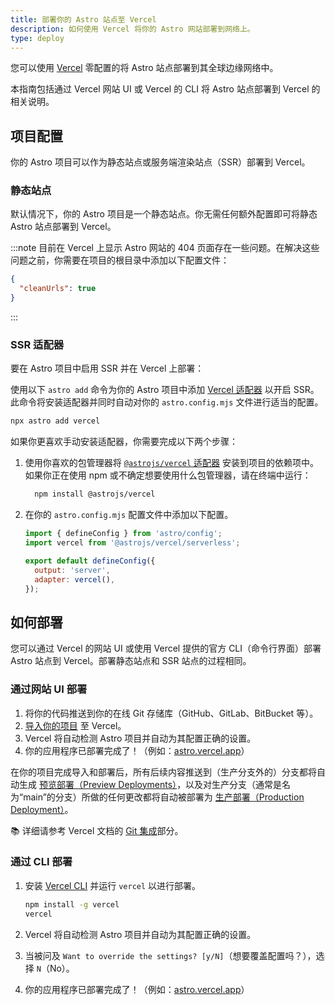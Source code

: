 ```yaml
---
title: 部署你的 Astro 站点至 Vercel
description: 如何使用 Vercel 将你的 Astro 网站部署到网络上。
type: deploy
---
```


您可以使用 [Vercel](http://vercel.com/) 零配置的将 Astro 站点部署到其全球边缘网络中。

本指南包括通过 Vercel 网站 UI 或 Vercel 的 CLI 将 Astro 站点部署到 Vercel 的相关说明。

## 项目配置

你的 Astro 项目可以作为静态站点或服务端渲染站点（SSR）部署到 Vercel。

### 静态站点

默认情况下，你的 Astro 项目是一个静态站点。你无需任何额外配置即可将静态 Astro 站点部署到 Vercel。

:::note
目前在 Vercel 上显示 Astro 网站的 404 页面存在一些问题。在解决这些问题之前，你需要在项目的根目录中添加以下配置文件：

```json title="vercel.json"
{
  "cleanUrls": true
}
```

:::

### SSR 适配器

要在 Astro 项目中启用 SSR 并在 Vercel 上部署：

使用以下 `astro add` 命令为你的 Astro 项目中添加 [Vercel 适配器](/zh-cn/guides/integrations-guide/vercel/) 以开启 SSR。此命令将安装适配器并同时自动对你的 `astro.config.mjs` 文件进行适当的配置。

```bash
npx astro add vercel
```

如果你更喜欢手动安装适配器，你需要完成以下两个步骤：

1. 使用你喜欢的包管理器将 [`@astrojs/vercel` 适配器](/zh-cn/guides/integrations-guide/vercel/) 安装到项目的依赖项中。如果你正在使用 npm 或不确定想要使用什么包管理器，请在终端中运行：

    ```bash
      npm install @astrojs/vercel
    ```

2. 在你的 `astro.config.mjs` 配置文件中添加以下配置。

    ```js title="astro.config.mjs" ins={2, 5-6}
    import { defineConfig } from 'astro/config';
    import vercel from '@astrojs/vercel/serverless';

    export default defineConfig({
      output: 'server',
      adapter: vercel(),
    });
    ```

## 如何部署

您可以通过 Vercel 的网站 UI 或使用 Vercel 提供的官方 CLI（命令行界面）部署 Astro 站点到 Vercel。部署静态站点和 SSR 站点的过程相同。

### 通过网站 UI 部署

1. 将你的代码推送到你的在线 Git 存储库（GitHub、GitLab、BitBucket 等）。
2. [导入你的项目](https://vercel.com/new) 至 Vercel。
3. Vercel 将自动检测 Astro 项目并自动为其配置正确的设置。
4. 你的应用程序已部署完成了！（例如：[astro.vercel.app](https://astro.vercel.app/)）

在你的项目完成导入和部署后，所有后续内容推送到（生产分支外的）分支都将自动生成 [预览部署（Preview Deployments）](https://vercel.com/docs/concepts/deployments/environments#preview)，以及对生产分支（通常是名为“main”的分支）所做的任何更改都将自动被部署为 [生产部署（Production Deployment）](https://vercel.com/docs/concepts/deployments/environments#production)。

📚 详细请参考 Vercel 文档的 [Git 集成](https://vercel.com/docs/concepts/git)部分。

### 通过 CLI 部署

1. 安装 [Vercel CLI](https://vercel.com/cli) 并运行 `vercel` 以进行部署。

    ```bash
    npm install -g vercel
    vercel
    ```

2. Vercel 将自动检测 Astro 项目并自动为其配置正确的设置。
3. 当被问及 `Want to override the settings? [y/N]`（想要覆盖配置吗？），选择 `N`（No）。
4. 你的应用程序已部署完成了！（例如：[astro.vercel.app](https://astro.vercel.app/)）
